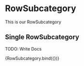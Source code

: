 
<Meta title="components/atoms/RowSubcategory" decorators={[withDesign]} />

# RowSubcategory

This is our RowSubcategory

## Single RowSubcategory

TODO: Write Docs

<Canvas>
  <Story
    name="RowSubcategory"
    parameters={{
      design: {
        type: 'figma',
        url: '',
      },
    }}
    args={{
      className: '',
      title: 'Category',
    }}
  >
    {RowSubcategory.bind({})}
  </Story>
</Canvas>

<ArgsTable of={RowSubcategory} />
